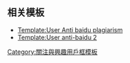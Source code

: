 {{Userbox
  |border-c = #CCC
  |border-s = 1
  |id-c     = #FFFFFF
  |id-s     = 12
  |info-c   = #EFEFEF
  |info-s   = 9
  |info-fc  = black
  |id       = [[对百度的争议|<span style="color:#CF2D1F;">Bai</span><span style="color:#2738D8;">du</span><br /><span style="color:#CF2D1F;">百</span><span style="color:#2738D8;">毒</span>]]
  |info     = 該用戶反对[[百度|<span style="color:#CF2D1F;">百</span><span style="color:#2738D8;">度</span>]]。 
  |usercategory=反對百度的維基人
}}<noinclude>{{brClear}}
==相关模板==
* [[Template:User Anti baidu plagiarism]]
* [[Template:User anti-baidu 2]]
[[Category:關注與興趣用戶框模板]]
</noinclude>